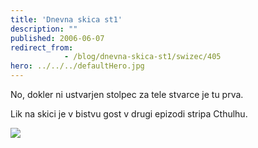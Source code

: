 ```yaml
---
title: 'Dnevna skica st1'
description: ""
published: 2006-06-07
redirect_from: 
            - /blog/dnevna-skica-st1/swizec/405
hero: ../../../defaultHero.jpg
---
```


No, dokler ni ustvarjen stolpec za tele stvarce je tu prva.  

Lik na skici je v bistvu gost v drugi epizodi stripa Cthulhu.  

![](/includes/editor_upload/Image/sketches/kscan_0131.png)
